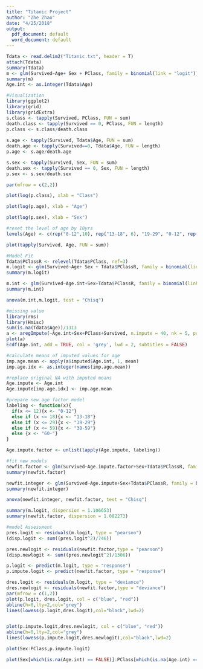 ```yaml
---
title: "Titanic Project"
author: "Zhe Zhao"
date: "4/25/2018"
output:
  pdf_document: default
  word_document: default
---
```


```r
Tdata <- read.delim2("Titanic.txt", header = T)
attach(Tdata)
summary(Tdata)
m <- glm(Survived~Age+ Sex + PClass, family = binomial(link = "logit"))
summary(m)
Age.int <- as.integer(Tdata$Age)
```
```r
#Visualization
library(ggplot2)
library(grid)
library(gridExtra)
s.class <- tapply(Survived, PClass, FUN = sum)
death.class <- tapply(Survived == 0, PClass, FUN = length)
p.class <- s.class/death.class
  
s.age <- tapply(Survived, Tdata$Age, FUN = sum)
death.age <- tapply(Survived==0, Tdata$Age, FUN = length)
p.age <- s.age/death.age

s.sex <- tapply(Survived, Sex, FUN = sum)
death.sex <- tapply(Survived == 0, Sex, FUN = length)
p.sex <- s.sex/death.sex

par(mfrow = c(2,2))

```
```r
plot(log(p.class), xlab = "Class")
```
```r
plot(log(p.age), xlab = "Age")
```
```r
plot(log(p.sex), xlab = "Sex")
```
```r
#reset the level of age by 10yrs
levels(Age) <- c(rep("0-12",10), rep("13-18", 6), "19-29", "0-12", rep("19-29",10), "0-12", rep("30-59", 10), "0-12", rep("30-59", 10), "0-12", rep("30-59",10), "0-12", rep("60-",8), "0-12", rep("60-",3), "0-12", "0-12")

plot(tapply(Survived, Age, FUN = sum))
```
```r
#Model Fit
Tdata$PClassR <- relevel(Tdata$PClass, ref=3)
m.logit <- glm(Survived~Age+ Sex + Tdata$PClassR, family = binomial(link = "logit"))
summary(m.logit)
```
```r
m.int <- glm(Survived~Age.int+Sex+Tdata$PClassR, family = binomial(link = "logit"))
summary(m.int)
```
```r
anova(m.int,m.logit, test = "Chisq")
```
```r
#missing value
library(rms)
library(Hmisc)
sum(is.na(Tdata$Age))/1313
a <- aregImpute(~Age.int+Sex+PClass+Survived, n.impute = 40, nk = 5, pr=F)
plot(a)
Ecdf(Age.int, add = TRUE, col = 'grey', lwd = 2, subtitles = FALSE)
```
```r
#calculate means of imputed values for age
imp.age.mean <- apply(a$imputed$Age.int, 1, mean)
imp.age.idx <- as.integer(names(imp.age.mean))

#replace original NA with imputed means
Age.impute <- Age.int
Age.impute[imp.age.idx] <- imp.age.mean
```

```r
#prepare new age factor model
labeling <- function(x){
  if(x <= 12){x <- "0-12"}
  else if (x <= 18){x <- "13-18"}
  else if (x <= 29){x <- "19-29"}
  else if (x <= 59){x <- "30-59"}
  else {x <- "60-"}
}

Age.impute.factor <- unlist(lapply(Age.impute, labeling))
```

```r
#fit new models 
newfit.factor <- glm(Survived~Age.impute.factor+Sex+Tdata$PClassR, family = binomial(link = "logit"))
summary(newfit.factor)

newfit.integer <- glm(Survived~Age.impute+Sex+Tdata$PClassR, family = binomial(link = "logit"))
summary(newfit.integer)
```
```r
anova(newfit.integer, newfit.factor, test = "Chisq")
```
```r
summary(m.logit, dispersion = 1.106653)
summary(newfit.factor, dispersion = 1.082273)
```


```r
#model Assessment
pres.logit <- residuals(m.logit, type = "pearson")
(disp.logit <- sum((pres.logit^2)/746))

pres.newlogit <- residuals(newfit.factor,type = "pearson")
(disp.newlogit <- sum((pres.newlogit^2)/1306))
```
```r
p.logit <- predict(m.logit, type = "response")
p.impute.logit <- predict(newfit.factor, type = "response")

dres.logit <- residuals(m.logit, type = "deviance")
dres.newlogit <- residuals(newfit.factor,type = "deviance")
par(mfrow = c(1,2))
plot(p.logit, dres.logit, col = c("blue", "red"))
abline(h=0,lty=2,col="grey")
lines(lowess(p.logit,dres.logit),col="black",lwd=2)


plot(p.impute.logit,dres.newlogit, col = c("blue", "red"))
abline(h=0,lty=2,col="grey")
lines(lowess(p.impute.logit,dres.newlogit),col="black",lwd=2)
```
```r
plot(Sex:PClass,p.impute.logit)
```
```r
plot(Sex[which(is.na(Age.int) == FALSE)]:PClass[which(is.na(Age.int) == FALSE)],p.logit)
```











